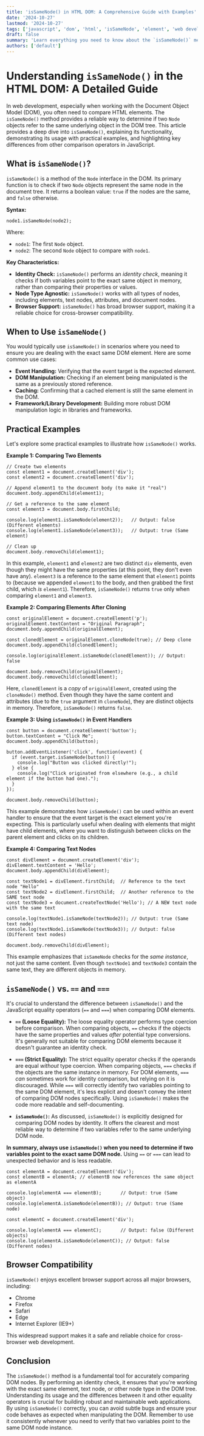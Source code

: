 ```yaml
---
title: 'isSameNode() in HTML DOM: A Comprehensive Guide with Examples'
date: '2024-10-27'
lastmod: '2024-10-27'
tags: ['javascript', 'dom', 'html', 'isSameNode', 'element', 'web development']
draft: false
summary: 'Learn everything you need to know about the `isSameNode()` method in the HTML DOM, including its purpose, usage, practical examples, and how it differs from other comparison methods like `==` and `===`.'
authors: ['default']
---
```


# Understanding `isSameNode()` in the HTML DOM: A Detailed Guide

In web development, especially when working with the Document Object Model (DOM), you often need to compare HTML elements. The `isSameNode()` method provides a reliable way to determine if two `Node` objects refer to the same underlying object in the DOM tree. This article provides a deep dive into `isSameNode()`, explaining its functionality, demonstrating its usage with practical examples, and highlighting key differences from other comparison operators in JavaScript.

## What is `isSameNode()`?

`isSameNode()` is a method of the `Node` interface in the DOM. Its primary function is to check if two `Node` objects represent the same node in the document tree. It returns a boolean value: `true` if the nodes are the same, and `false` otherwise.

**Syntax:**

```plaintext
node1.isSameNode(node2);
```

Where:

- `node1`: The first `Node` object.
- `node2`: The second `Node` object to compare with `node1`.

**Key Characteristics:**

- **Identity Check:** `isSameNode()` performs an _identity check_, meaning it checks if both variables point to the exact same object in memory, rather than comparing their properties or values.
- **Node Type Agnostic:** `isSameNode()` works with all types of nodes, including elements, text nodes, attributes, and document nodes.
- **Browser Support:** `isSameNode()` has broad browser support, making it a reliable choice for cross-browser compatibility.

## When to Use `isSameNode()`

You would typically use `isSameNode()` in scenarios where you need to ensure you are dealing with the exact same DOM element. Here are some common use cases:

- **Event Handling:** Verifying that the event target is the expected element.
- **DOM Manipulation:** Checking if an element being manipulated is the same as a previously stored reference.
- **Caching:** Confirming that a cached element is still the same element in the DOM.
- **Framework/Library Development:** Building more robust DOM manipulation logic in libraries and frameworks.

## Practical Examples

Let's explore some practical examples to illustrate how `isSameNode()` works.

**Example 1: Comparing Two Elements**

```plaintext
// Create two elements
const element1 = document.createElement('div');
const element2 = document.createElement('div');

// Append element1 to the document body (to make it "real")
document.body.appendChild(element1);

// Get a reference to the same element
const element3 = document.body.firstChild;

console.log(element1.isSameNode(element2));   // Output: false (Different elements)
console.log(element1.isSameNode(element3));   // Output: true (Same element)

// Clean up
document.body.removeChild(element1);
```

In this example, `element1` and `element2` are two distinct `div` elements, even though they might have the same properties (at this point, they don't even have any). `element3` is a reference to the same element that `element1` points to (because we appended `element1` to the body, and then grabbed the first child, which _is_ `element1`). Therefore, `isSameNode()` returns `true` only when comparing `element1` and `element3`.

**Example 2: Comparing Elements After Cloning**

```plaintext
const originalElement = document.createElement('p');
originalElement.textContent = "Original Paragraph";
document.body.appendChild(originalElement);

const clonedElement = originalElement.cloneNode(true); // Deep clone
document.body.appendChild(clonedElement);

console.log(originalElement.isSameNode(clonedElement)); // Output: false

document.body.removeChild(originalElement);
document.body.removeChild(clonedElement);
```

Here, `clonedElement` is a _copy_ of `originalElement`, created using the `cloneNode()` method. Even though they have the same content and attributes (due to the `true` argument in `cloneNode`), they are distinct objects in memory. Therefore, `isSameNode()` returns `false`.

**Example 3: Using `isSameNode()` in Event Handlers**

```plaintext
const button = document.createElement('button');
button.textContent = "Click Me";
document.body.appendChild(button);

button.addEventListener('click', function(event) {
  if (event.target.isSameNode(button)) {
    console.log("Button was clicked directly!");
  } else {
    console.log("Click originated from elsewhere (e.g., a child element if the button had one).");
  }
});

document.body.removeChild(button);
```

This example demonstrates how `isSameNode()` can be used within an event handler to ensure that the event target is the exact element you're expecting. This is particularly useful when dealing with elements that might have child elements, where you want to distinguish between clicks on the parent element and clicks on its children.

**Example 4: Comparing Text Nodes**

```plaintext
const divElement = document.createElement('div');
divElement.textContent = 'Hello';
document.body.appendChild(divElement);

const textNode1 = divElement.firstChild;  // Reference to the text node "Hello"
const textNode2 = divElement.firstChild;  // Another reference to the SAME text node
const textNode3 = document.createTextNode('Hello'); // A NEW text node with the same text

console.log(textNode1.isSameNode(textNode2)); // Output: true (Same text node)
console.log(textNode1.isSameNode(textNode3)); // Output: false (Different text nodes)

document.body.removeChild(divElement);

```

This example emphasizes that `isSameNode` checks for the _same instance_, not just the same content. Even though `textNode1` and `textNode3` contain the same text, they are different objects in memory.

## `isSameNode()` vs. `==` and `===`

It's crucial to understand the difference between `isSameNode()` and the JavaScript equality operators (`==` and `===`) when comparing DOM elements.

- **`==` (Loose Equality):** The loose equality operator performs type coercion before comparison. When comparing objects, `==` checks if the objects have the same properties and values _after_ potential type conversions. It's generally not suitable for comparing DOM elements because it doesn't guarantee an identity check.

- **`===` (Strict Equality):** The strict equality operator checks if the operands are equal _without_ type coercion. When comparing objects, `===` checks if the objects are the same instance in memory. For DOM elements, `===` _can_ sometimes work for identity comparison, but relying on it is discouraged. While `===` will correctly identify two variables pointing to the same DOM element, it's less explicit and doesn't convey the intent of comparing DOM nodes specifically. Using `isSameNode()` makes the code more readable and self-documenting.

- **`isSameNode()`:** As discussed, `isSameNode()` is explicitly designed for comparing DOM nodes by identity. It offers the clearest and most reliable way to determine if two variables refer to the same underlying DOM node.

**In summary, always use `isSameNode()` when you need to determine if two variables point to the exact same DOM node.** Using `==` or `===` can lead to unexpected behavior and is less readable.

```plaintext
const elementA = document.createElement('div');
const elementB = elementA; // elementB now references the same object as elementA

console.log(elementA === elementB);       // Output: true (Same object)
console.log(elementA.isSameNode(elementB)); // Output: true (Same node)

const elementC = document.createElement('div');

console.log(elementA === elementC);       // Output: false (Different objects)
console.log(elementA.isSameNode(elementC)); // Output: false (Different nodes)
```

## Browser Compatibility

`isSameNode()` enjoys excellent browser support across all major browsers, including:

- Chrome
- Firefox
- Safari
- Edge
- Internet Explorer (IE9+)

This widespread support makes it a safe and reliable choice for cross-browser web development.

## Conclusion

The `isSameNode()` method is a fundamental tool for accurately comparing DOM nodes. By performing an identity check, it ensures that you're working with the exact same element, text node, or other node type in the DOM tree. Understanding its usage and the differences between it and other equality operators is crucial for building robust and maintainable web applications. By using `isSameNode()` correctly, you can avoid subtle bugs and ensure your code behaves as expected when manipulating the DOM. Remember to use it consistently whenever you need to verify that two variables point to the same DOM node instance.

